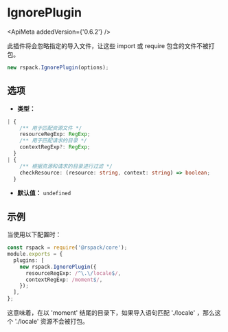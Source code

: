 
# IgnorePlugin

<ApiMeta addedVersion={'0.6.2'} />

此插件将会忽略指定的导入文件，让这些 import 或 require 包含的文件不被打包。

```js
new rspack.IgnorePlugin(options);
```

## 选项

- **类型：**

```ts
| {
    /** 用于匹配资源文件 */
    resourceRegExp: RegExp;
    /** 用于匹配请求的目录 */
    contextRegExp?: RegExp;
  }
| {
    /** 根据资源和请求的目录进行过滤 */
    checkResource: (resource: string, context: string) => boolean;
  }
```

- **默认值：** `undefined`

## 示例

当使用以下配置时：

```ts title="rspack.config.js"
const rspack = require('@rspack/core');
module.exports = {
  plugins: [
    new rspack.IgnorePlugin({
      resourceRegExp: /^\.\/locale$/,
      contextRegExp: /moment$/,
    });
  ],
};
```

这意味着，在以 'moment' 结尾的目录下，如果导入语句匹配 './locale' ，那么这个 './locale' 资源不会被打包。
